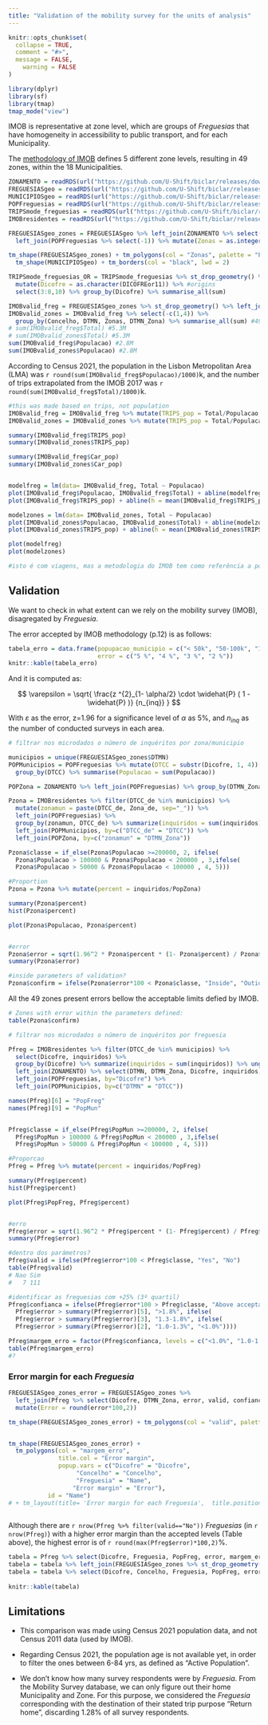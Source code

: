 ```yaml
---
title: "Validation of the mobility survey for the units of analysis"
---
```


```r
knitr::opts_chunk$set(
  collapse = TRUE,
  comment = "#>",
  message = FALSE,
	warning = FALSE
)
```

```r
library(dplyr)
library(sf)
library(tmap)
tmap_mode("view")
```

IMOB is representative at zone level, which are groups of _Freguesias_ that have homogeneity in accessibility to public transport, and for each Municipality.

The [methodology of IMOB](https://www.ine.pt/ngt_server/attachfileu.jsp?look_parentBoui=352412255&att_display=n&att_download=y) defines 5 different zone levels, resulting in 49 zones, within the 18 Municipalities.


```r
ZONAMENTO = readRDS(url("https://github.com/U-Shift/biclar/releases/download/0.0.1/ZONAMENTO_imob.Rds"))
FREGUESIASgeo = readRDS(url("https://github.com/U-Shift/biclar/releases/download/0.0.1/FREGUESIASgeo.Rds"))
MUNICIPIOSgeo = readRDS(url("https://github.com/U-Shift/biclar/releases/download/0.0.1/MUNICIPIOSgeo.Rds"))
POPFreguesias = readRDS(url("https://github.com/U-Shift/biclar/releases/download/0.0.1/PopFreguesias.Rds"))
TRIPSmode_freguesias = readRDS(url("https://github.com/U-Shift/biclar/releases/download/0.0.1/TRIPSmode_freguesias.Rds"))
IMOBresidentes = readRDS(url("https://github.com/U-Shift/biclar/releases/download/0.0.1/IMOBrespondents.Rds"))
```

```r
FREGUESIASgeo_zones = FREGUESIASgeo %>% left_join(ZONAMENTO %>% select(-2)) %>%
  left_join(POPFreguesias %>% select(-1)) %>% mutate(Zonas = as.integer(Zonas))

tm_shape(FREGUESIASgeo_zones) + tm_polygons(col = "Zonas", palette = "Paired", alpha = 0.8) +
  tm_shape(MUNICIPIOSgeo) + tm_borders(col = "black", lwd = 2)
```

```r
TRIPSmode_freguesias_OR = TRIPSmode_freguesias %>% st_drop_geometry() %>%
  mutate(Dicofre = as.character(DICOFREor11)) %>% #origins
  select(3:8,10) %>% group_by(Dicofre) %>% summarise_all(sum)

IMOBvalid_freg = FREGUESIASgeo_zones %>% st_drop_geometry() %>% left_join(TRIPSmode_freguesias_OR) #118
IMOBvalid_zones = IMOBvalid_freg %>% select(-c(1,4)) %>%
  group_by(Concelho, DTMN, Zonas, DTMN_Zona) %>% summarise_all(sum) #49
# sum(IMOBvalid_freg$Total) #5.3M
# sum(IMOBvalid_zones$Total) #5.3M
sum(IMOBvalid_freg$Populacao) #2.8M
sum(IMOBvalid_zones$Populacao) #2.8M
```
According to Census 2021, the population in the Lisbon Metropolitan Area (LMA) was `r round(sum(IMOBvalid_freg$Populacao)/1000)`k, and the number of trips extrapolated from the IMOB 2017 was `r round(sum(IMOBvalid_freg$Total)/1000)`k.

```r
#this was made based on trips, not population
IMOBvalid_freg = IMOBvalid_freg %>% mutate(TRIPS_pop = Total/Populacao, Car_pop = (Car + CarP)/Populacao)
IMOBvalid_zones = IMOBvalid_zones %>% mutate(TRIPS_pop = Total/Populacao, Car_pop = (Car + CarP)/Populacao)

summary(IMOBvalid_freg$TRIPS_pop)
summary(IMOBvalid_zones$TRIPS_pop)

summary(IMOBvalid_freg$Car_pop)
summary(IMOBvalid_zones$Car_pop)


modelfreg = lm(data= IMOBvalid_freg, Total ~ Populacao)
plot(IMOBvalid_freg$Populacao, IMOBvalid_freg$Total) + abline(modelfreg, col = "red")
plot(IMOBvalid_freg$TRIPS_pop) + abline(h = mean(IMOBvalid_freg$TRIPS_pop), col = "red")

modelzones = lm(data= IMOBvalid_zones, Total ~ Populacao)
plot(IMOBvalid_zones$Populacao, IMOBvalid_zones$Total) + abline(modelzones, col = "blue")
plot(IMOBvalid_zones$TRIPS_pop) + abline(h = mean(IMOBvalid_zones$TRIPS_pop), col = "blue")

plot(modelfreg)
plot(modelzones)

#isto é com viagens, mas a metodologia do IMOB tem como referência a população


```

## Validation

We want to check in what extent can we rely on the mobility survey (IMOB), disagregated by _Freguesia_.

The error accepted by IMOB methodology (p.12) is as follows:

```r
tabela_erro = data.frame(popupacao_municipio = c("< 50k", "50-100k", "100-200k", ">= 200k"),
                         error = c("5 %", "4 %", "3 %", "2 %"))
knitr::kable(tabela_erro)
```

And it is computed as:

$$ \varepsilon = \sqrt{ \frac{z ^{2}_{1- \alpha/2} \cdot \widehat{P} ( 1 - \widehat{P} )} {n_{inq}} } $$

With $\varepsilon$ as the error, z=1.96 for a significance level of $\alpha$ as 5%, and $n_{inq}$ as the number of conducted surveys in each area.

```r
# filtrar nos microdados o número de inquéritos por zona/municipio

municipios = unique(FREGUESIASgeo_zones$DTMN)
POPMunicipios = POPFreguesias %>% mutate(DTCC = substr(Dicofre, 1, 4)) %>%
  group_by(DTCC) %>% summarise(Populacao = sum(Populacao)) 

POPZona = ZONAMENTO %>% left_join(POPFreguesias) %>% group_by(DTMN_Zona) %>% summarise(PopZona = sum(Populacao))

Pzona = IMOBresidentes %>% filter(DTCC_de %in% municipios) %>%
  mutate(zonamun = paste(DTCC_de, Zona_de, sep="_")) %>%
  left_join(POPFreguesias) %>% 
  group_by(zonamun, DTCC_de) %>% summarize(inquiridos = sum(inquiridos)) %>%
  left_join(POPMunicipios, by=c("DTCC_de" = "DTCC")) %>% 
  left_join(POPZona, by=c("zonamun" = "DTMN_Zona"))

Pzona$classe = if_else(Pzona$Populacao >=200000, 2, ifelse(
  Pzona$Populacao > 100000 & Pzona$Populacao < 200000 , 3,ifelse(
  Pzona$Populacao > 50000 & Pzona$Populacao < 100000 , 4, 5)))

#Proportion
Pzona = Pzona %>% mutate(percent = inquiridos/PopZona)

summary(Pzona$percent)
hist(Pzona$percent)

plot(Pzona$Populacao, Pzona$percent)


#error
Pzona$error = sqrt(1.96^2 * Pzona$percent * (1- Pzona$percent) / Pzona$inquiridos)
summary(Pzona$error)

#inside parameters of validation?
Pzona$confirm = ifelse(Pzona$error*100 < Pzona$classe, "Inside", "Outide")
```


All the 49 zones present errors bellow the acceptable limits defied by IMOB. 

```r
# Zones with error within the parameters defined:
table(Pzona$confirm)
```


```r

# filtrar nos microdados o número de inquéritos por freguesia

Pfreg = IMOBresidentes %>% filter(DTCC_de %in% municipios) %>%
  select(Dicofre, inquiridos) %>%
  group_by(Dicofre) %>% summarize(inquiridos = sum(inquiridos)) %>% ungroup() %>% 
  left_join(ZONAMENTO) %>% select(DTMN, DTMN_Zona, Dicofre, inquiridos) %>% 
  left_join(POPFreguesias, by="Dicofre") %>% 
  left_join(POPMunicipios, by=c("DTMN" = "DTCC"))

names(Pfreg)[6] = "PopFreg"
names(Pfreg)[9] = "PopMun"


Pfreg$classe = if_else(Pfreg$PopMun >=200000, 2, ifelse(
  Pfreg$PopMun > 100000 & Pfreg$PopMun < 200000 , 3,ifelse(
  Pfreg$PopMun > 50000 & Pfreg$PopMun < 100000 , 4, 5)))

#Proporcao
Pfreg = Pfreg %>% mutate(percent = inquiridos/PopFreg)

summary(Pfreg$percent)
hist(Pfreg$percent)

plot(Pfreg$PopFreg, Pfreg$percent)


#erro
Pfreg$error = sqrt(1.96^2 * Pfreg$percent * (1- Pfreg$percent) / Pfreg$inquiridos)
summary(Pfreg$error)

#dentro dos parámetros?
Pfreg$valid = ifelse(Pfreg$error*100 < Pfreg$classe, "Yes", "No")
table(Pfreg$valid)
# Nao Sim 
#   7 111 

#identificar as freguesias com +25% (3º quartil)
Pfreg$confianca = ifelse(Pfreg$error*100 > Pfreg$classe, "Above acceptable", ifelse(
  Pfreg$error > summary(Pfreg$error)[5], ">1.8%", ifelse(
  Pfreg$error > summary(Pfreg$error)[3], "1.3-1.8%", ifelse(
  Pfreg$error > summary(Pfreg$error)[2], "1.0-1.3%", "<1.0%"))))

Pfreg$margem_erro = factor(Pfreg$confianca, levels = c("<1.0%", "1.0-1.3%", "1.3-1.8%", ">1.8%", "Above acceptable"))
table(Pfreg$margem_erro)
#?
```


### Error margin for each _Freguesia_

```r
FREGUESIASgeo_zones_error = FREGUESIASgeo_zones %>%
  left_join(Pfreg %>% select(Dicofre, DTMN_Zona, error, valid, confianca, margem_erro)) %>%
  mutate(Error = round(error*100,2))

tm_shape(FREGUESIASgeo_zones_error) + tm_polygons(col = "valid", palette = "Paired")


tm_shape(FREGUESIASgeo_zones_error) +
  tm_polygons(col = "margem_erro",
              title.col = "Error margin",
              popup.vars = c("Dicofre" = "Dicofre",
                   "Concelho" = "Concelho",
                   "Freguesia" = "Name",
                  "Error margin" = "Error"),
           id = "Name") 
# + tm_layout(title= 'Error margin for each Freguesia',  title.position = c('right', 'top'))
  
```

Although there are `r nrow(Pfreg %>% filter(valid=="No"))` _Freguesias_ (in `r nrow(Pfreg)`) with a higher error margin than the accepted levels (Table above), the highest error is of `r round(max(Pfreg$error)*100,2)`%.

```r
tabela = Pfreg %>% select(Dicofre, Freguesia, PopFreg, error, margem_erro, DTMN)
tabela = tabela %>% left_join(FREGUESIASgeo_zones %>% st_drop_geometry() %>% select(DTMN, Concelho)) %>% unique()
tabela = tabela %>% select(Dicofre, Concelho, Freguesia, PopFreg, error, margem_erro) %>% mutate(error = round(error*100,2)) %>% arrange(Concelho, Freguesia)
  
knitr::kable(tabela)
```


## Limitations

-   This comparison was made using Census 2021 population data, and not Census 2011 data (used by IMOB).

-   Regarding Census 2021, the population age is not available yet, in order to filter the ones between 6-84 yrs, as defined as "Active Population".

-   We don't know how many survey respondents were by _Freguesia_. From the Mobility Survey database, we can only figure out their home Municipality and Zone. For this purpose, we considered the _Freguesia_ corresponding with the destination of their stated trip purpose "Return home", discarding 1.28% of all survey respondents.

